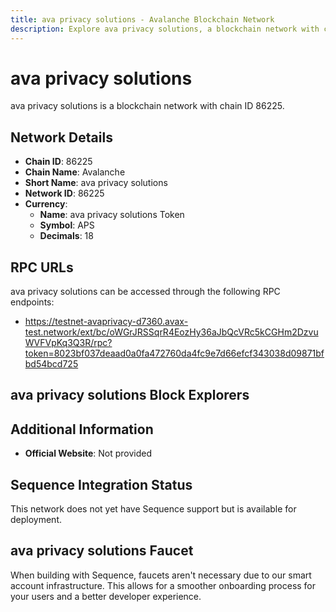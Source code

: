 ```yaml
--- 
title: ava privacy solutions - Avalanche Blockchain Network
description: Explore ava privacy solutions, a blockchain network with chain ID 86225. Learn about its native currency, ava privacy solutions Token, and how to interact with the network.
---
```


# ava privacy solutions

ava privacy solutions is a blockchain network with chain ID 86225.

## Network Details

- **Chain ID**: 86225
- **Chain Name**: Avalanche
- **Short Name**: ava privacy solutions
- **Network ID**: 86225
- **Currency**: 
  - **Name**: ava privacy solutions Token
  - **Symbol**: APS
  - **Decimals**: 18

## RPC URLs

ava privacy solutions can be accessed through the following RPC endpoints:

- https://testnet-avaprivacy-d7360.avax-test.network/ext/bc/oWGrJRSSqrR4EozHy36aJbQcVRc5kCGHm2DzvuWVFVpKq3Q3R/rpc?token=8023bf037deaad0a0fa472760da4fc9e7d66efcf343038d09871bfbd54bcd725

## ava privacy solutions Block Explorers



## Additional Information

- **Official Website**: Not provided

## Sequence Integration Status

This network does not yet have Sequence support but is available for deployment.

## ava privacy solutions Faucet

When building with Sequence, faucets aren't necessary due to our smart account infrastructure. This allows for a smoother onboarding process for your users and a better developer experience.
